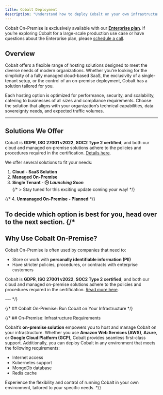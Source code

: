 ```yaml
---
title: Cobalt Deployment
description: "Understand how to deploy Cobalt on your own infrastructure."
---
```


<Info>Cobalt On-Premise is exclusively available with our [**Enterprise plan**](https://www.gocobalt.io/pricing). If you’re exploring Cobalt for a large-scale production use case or have questions about the Enterprise plan, please [schedule a call](https://cal.com/cobalt/welcome-to-cobalt?date=2024-12-20&month=2024-12).</Info>

## Overview
Cobalt offers a flexible range of hosting solutions designed to meet the diverse needs of modern organizations. Whether you're looking for the simplicity of a fully managed cloud-based SaaS, the exclusivity of a single-tenant setup, or the control of an on-premise deployment, Cobalt has a solution tailored for you.

Each hosting option is optimized for performance, security, and scalability, catering to businesses of all sizes and compliance requirements. Choose the solution that aligns with your organization’s technical capabilities, data sovereignty needs, and expected traffic volumes.

---

## Solutions We Offer

Cobalt is **GDPR**, **ISO 27001 v2022**, **SOC2 Type 2 certified**, and both our cloud and managed on-premise solutions adhere to the policies and procedures required in the certification. [Details here](https://security.gocobalt.io/). 

We offer several solutions to fit your needs:  

1. **Cloud - SaaS Solution**  
2. **Managed On-Premise**
3. **Single Tenant - 🕒 *Launching Soon***  
{/* > Stay tuned for this exciting update coming your way! */}


{/* 4. **Unmanaged On-Premise - Planned**   */}

To decide which option is best for you, head over to the **next section**.
{/* 
---

## Why Use Cobalt On-Premise?

Cobalt On-Premise is often used by companies that need to:  

- Store or work with **personally identifiable information (PII)**  
- Have stricter policies, procedures, or contracts with enterprise customers  

Cobalt is **GDPR**, **ISO 27001 v2022**, **SOC2 Type 2 certified**, and both our cloud and managed on-premise solutions adhere to the policies and procedures required in the certification. [Read more here](#).  

--- */}

{/* ## Cobalt On-Premise: Run Cobalt on Your Infrastructure  */}

{/* ## On-Premise: Infrastructure Requirements

Cobalt’s **on-premise solution** empowers you to host and manage Cobalt on your infrastructure. Whether you use **Amazon Web Services (AWS)**, **Azure**, or **Google Cloud Platform (GCP)**, Cobalt provides seamless first-class support. Additionally, you can deploy Cobalt in any environment that meets the following requirements:

- Internet access
- Kubernetes support
- MongoDb database
- Redis cache

Experience the flexibility and control of running Cobalt in your own environment, tailored to your specific needs. */}
